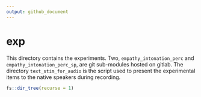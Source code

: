 ```yaml
---
output: github_document
---
```


# exp

This directory contains the experiments. 
Two, `empathy_intonation_perc` and `empathy_intonation_perc_sp`, are git sub-modules hosted on gitlab. 
The directory `text_stim_for_audio` is the script used to present the experimental items to the native speakers during recording. 

<!--
https://github.com/RAP-group/empathy_intonation_perc/issues/10
-->

```r
fs::dir_tree(recurse = 1)
```
